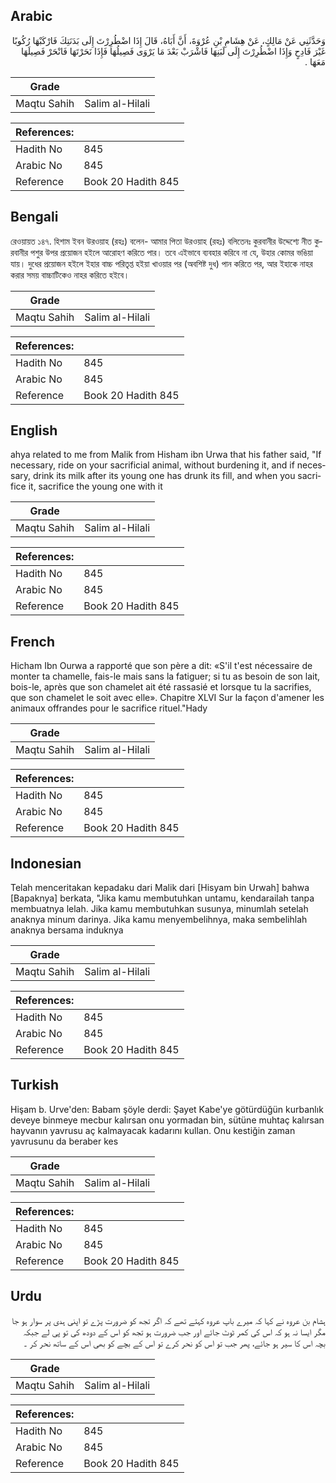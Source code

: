 ## Arabic


<div dir="rtl" lang="ar" style={{fontSize:'larger',backgroundColor:'#f8f9fa',padding:20}}>
وَحَدَّثَنِي عَنْ مَالِكٍ، عَنْ هِشَامِ بْنِ عُرْوَةَ، أَنَّ أَبَاهُ، قَالَ إِذَا اضْطُرِرْتَ إِلَى بَدَنَتِكَ فَارْكَبْهَا رُكُوبًا غَيْرَ فَادِحٍ وَإِذَا اضْطُرِرْتَ إِلَى لَبَنِهَا فَاشْرَبْ بَعْدَ مَا يَرْوَى فَصِيلُهَا فَإِذَا نَحَرْتَهَا فَانْحَرْ فَصِيلَهَا مَعَهَا ‏.‏
</div>
<div style={{backgroundColor:'#f8f9fa',padding:20, marginBottom: 10}}><table> <thead> <tr> <th>Grade</th> <th></th> </tr> </thead> <tbody> <tr><td>Maqtu Sahih</td><td>Salim al-Hilali</td></tr></tbody></table><table> <thead> <tr> <th>References:</th> <th></th> </tr> </thead> <tbody><tr><td>Hadith No</td><td>845</td></tr><tr><td>Arabic No</td><td>845</td></tr><tr><td>Reference</td><td>Book 20 Hadith 845</td></tr></tbody></table></div>

## Bengali


<div dir="ltr" lang="bn" style={{fontSize:'larger',backgroundColor:'#f8f9fa',padding:20}}>
রেওয়ায়ত ১৪৭. হিশাম ইবন উরওয়াহ (রহঃ) বলেন- আমার পিতা উরওয়াহ (রহঃ) বলিতেনঃ কুরবানীর উদ্দেশ্যে নীত কুরবানীর পশুর উপর প্রয়োজন হইলে আরোহণ করিতে পার। তবে এইভাবে ব্যবহার করিবে না যে, উহার কোমর ভঙিয়া যায়। দুধের প্রয়োজন হইলে ইহার বাচ্চ পরিতৃপ্ত হইয়া খাওয়ার পর (অবশিষ্ট দুধ) পান করিতে পর, আর ইহাকে নাহর করার সময় বাচ্চাটিকেও নাহর করিতে হইবে।
</div>
<div style={{backgroundColor:'#f8f9fa',padding:20, marginBottom: 10}}><table> <thead> <tr> <th>Grade</th> <th></th> </tr> </thead> <tbody> <tr><td>Maqtu Sahih</td><td>Salim al-Hilali</td></tr></tbody></table><table> <thead> <tr> <th>References:</th> <th></th> </tr> </thead> <tbody><tr><td>Hadith No</td><td>845</td></tr><tr><td>Arabic No</td><td>845</td></tr><tr><td>Reference</td><td>Book 20 Hadith 845</td></tr></tbody></table></div>

## English


<div dir="ltr" lang="en" style={{fontSize:'larger',backgroundColor:'#f8f9fa',padding:20}}>
ahya related to me from Malik from Hisham ibn Urwa that his father said, "If necessary, ride on your sacrificial animal, without burdening it, and if necessary, drink its milk after its young one has drunk its fill, and when you sacrifice it, sacrifice the young one with it
</div>
<div style={{backgroundColor:'#f8f9fa',padding:20, marginBottom: 10}}><table> <thead> <tr> <th>Grade</th> <th></th> </tr> </thead> <tbody> <tr><td>Maqtu Sahih</td><td>Salim al-Hilali</td></tr></tbody></table><table> <thead> <tr> <th>References:</th> <th></th> </tr> </thead> <tbody><tr><td>Hadith No</td><td>845</td></tr><tr><td>Arabic No</td><td>845</td></tr><tr><td>Reference</td><td>Book 20 Hadith 845</td></tr></tbody></table></div>

## French


<div dir="ltr" lang="fr" style={{fontSize:'larger',backgroundColor:'#f8f9fa',padding:20}}>
Hicham Ibn Ourwa a rapporté que son père a dit: «S'il t'est nécessaire de monter ta chamelle, fais-le mais sans la fatiguer; si tu as besoin de son lait, bois-le, après que son chamelet ait été rassasié et lorsque tu la sacrifies, que son chamelet le soit avec elle». Chapitre XLVI Sur la façon d'amener les animaux offrandes pour le sacrifice rituel."Hady
</div>
<div style={{backgroundColor:'#f8f9fa',padding:20, marginBottom: 10}}><table> <thead> <tr> <th>Grade</th> <th></th> </tr> </thead> <tbody> <tr><td>Maqtu Sahih</td><td>Salim al-Hilali</td></tr></tbody></table><table> <thead> <tr> <th>References:</th> <th></th> </tr> </thead> <tbody><tr><td>Hadith No</td><td>845</td></tr><tr><td>Arabic No</td><td>845</td></tr><tr><td>Reference</td><td>Book 20 Hadith 845</td></tr></tbody></table></div>

## Indonesian


<div dir="ltr" lang="id" style={{fontSize:'larger',backgroundColor:'#f8f9fa',padding:20}}>
Telah menceritakan kepadaku dari Malik dari [Hisyam bin Urwah] bahwa [Bapaknya] berkata, "Jika kamu membutuhkan untamu, kendarailah tanpa membuatnya lelah. Jika kamu membutuhkan susunya, minumlah setelah anaknya minum darinya. Jika kamu menyembelihnya, maka sembelihlah anaknya bersama induknya
</div>
<div style={{backgroundColor:'#f8f9fa',padding:20, marginBottom: 10}}><table> <thead> <tr> <th>Grade</th> <th></th> </tr> </thead> <tbody> <tr><td>Maqtu Sahih</td><td>Salim al-Hilali</td></tr></tbody></table><table> <thead> <tr> <th>References:</th> <th></th> </tr> </thead> <tbody><tr><td>Hadith No</td><td>845</td></tr><tr><td>Arabic No</td><td>845</td></tr><tr><td>Reference</td><td>Book 20 Hadith 845</td></tr></tbody></table></div>

## Turkish


<div dir="ltr" lang="tr" style={{fontSize:'larger',backgroundColor:'#f8f9fa',padding:20}}>
Hişam b. Urve'den: Babam şöyle derdi: Şayet Kabe'ye götürdüğün kurbanlık deveye binmeye mecbur kalırsan onu yormadan bin, sütüne muhtaç kalırsan hayvanın yavrusu aç kalmayacak kadarını kullan. Onu kestiğin zaman yavrusunu da beraber kes
</div>
<div style={{backgroundColor:'#f8f9fa',padding:20, marginBottom: 10}}><table> <thead> <tr> <th>Grade</th> <th></th> </tr> </thead> <tbody> <tr><td>Maqtu Sahih</td><td>Salim al-Hilali</td></tr></tbody></table><table> <thead> <tr> <th>References:</th> <th></th> </tr> </thead> <tbody><tr><td>Hadith No</td><td>845</td></tr><tr><td>Arabic No</td><td>845</td></tr><tr><td>Reference</td><td>Book 20 Hadith 845</td></tr></tbody></table></div>

## Urdu


<div dir="rtl" lang="ur" style={{fontSize:'larger',backgroundColor:'#f8f9fa',padding:20}}>
ہشام بن عروہ نے کہا کہ میرے باپ عروہ کہتے تھے کہ اگر تجھ کو ضرورت پڑے تو اپنی ہدی پر سوار ہو جا مگر ایسا نہ ہو کہ اس کی کمر ٹوٹ جائے اور جب ضرورت ہو تجھ کو اس کے دودھ کی تو پی لے جبکہ بچہ اس کا سیر ہو جائے، پھر جب تو اس کو نحر کرے تو اس کے بچے کو بھی اس کے ساتھ نحر کر ۔
</div>
<div style={{backgroundColor:'#f8f9fa',padding:20, marginBottom: 10}}><table> <thead> <tr> <th>Grade</th> <th></th> </tr> </thead> <tbody> <tr><td>Maqtu Sahih</td><td>Salim al-Hilali</td></tr></tbody></table><table> <thead> <tr> <th>References:</th> <th></th> </tr> </thead> <tbody><tr><td>Hadith No</td><td>845</td></tr><tr><td>Arabic No</td><td>845</td></tr><tr><td>Reference</td><td>Book 20 Hadith 845</td></tr></tbody></table></div>